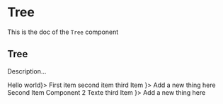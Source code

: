 <!--- Tree.stories.mdx --->


<Meta title="Design System/Molecules/Tree" component={Tree} />

# Tree

This is the doc of the `Tree` component

## Tree

Description...

<Canvas>
  <Story name="base">
    <Box padding={11} style={{ width: '700px' }}>
      <Tree root={<Box>Hello world</Box>}>
        <TreeItem>
          <TreeItemContent>
            <Box>First item</Box>
          </TreeItemContent>
          <SubTree>
            <TreeItem>
              <TreeItemContent>
                <Box>second item</Box>
              </TreeItemContent>
            </TreeItem>
            <TreeItem>
              <TreeItemContent>
                <Box>third Item</Box>
              </TreeItemContent>
            </TreeItem>
            <TreeItem>
              <TreeBubble icon={<AddIcon />}>
                <TextButton>Add a new thing here</TextButton>
              </TreeBubble>
            </TreeItem>
          </SubTree>
        </TreeItem>
        <TreeItem>
          <TreeItemContent>
            <Box>Second Item</Box>
          </TreeItemContent>
          <SubTree>
            <TreeItem>
              <TreeItemContent>
                <Box>
                  <Row justifyContent="space-between">
                    <Text highlighted>Component 2</Text>
                    <Text small>Texte</Text>
                    <Row>
                      <IconButton title="Edit" noBorder>
                        <EditIcon />
                      </IconButton>
                      <Box paddingLeft={2}>
                        <IconButton title="Delete" noBorder>
                          <DeleteIcon />
                        </IconButton>
                      </Box>
                    </Row>
                  </Row>
                </Box>
              </TreeItemContent>
            </TreeItem>
            <TreeItem>
              <TreeItemContent>
                <Box>third Item</Box>
              </TreeItemContent>
            </TreeItem>
            <TreeItem>
              <TreeBubble icon={<AddIcon />}>
                <TextButton>Add a new thing here</TextButton>
              </TreeBubble>
            </TreeItem>
          </SubTree>
        </TreeItem>
      </Tree>
    </Box>
  </Story>
</Canvas>
